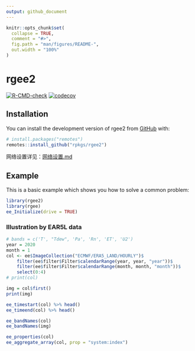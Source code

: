 ```yaml
---
output: github_document
---
```


<!-- README.md is generated from README.Rmd. Please edit that file -->

```r
knitr::opts_chunk$set(
  collapse = TRUE,
  comment = "#>",
  fig.path = "man/figures/README-",
  out.width = "100%"
)
```

# rgee2

<!-- badges: start -->
[![R-CMD-check](https://github.com/rpkgs/rgee2/workflows/R-CMD-check/badge.svg)](https://github.com/rpkgs/rgee2/actions)
[![codecov](https://codecov.io/gh/rpkgs/rgee2/branch/master/graph/badge.svg)](https://app.codecov.io/gh/rpkgs/rgee2)
<!-- badges: end -->


## Installation

You can install the development version of rgee2 from [GitHub](https://github.com/) with:

``` r
# install.packages("remotes")
remotes::install_github("rpkgs/rgee2")
```

网络设置详见：[网络设置.md](doc/网络设置.md)

## Example

This is a basic example which shows you how to solve a common problem:

```r
library(rgee2)
library(rgee)
ee_Initialize(drive = TRUE)
```

### Illustration by EAR5L data

```r
# bands = c('T', "Tdew", 'Pa', 'Rn', 'ET', 'U2')
year = 2020
month = 1
col <- ee$ImageCollection("ECMWF/ERA5_LAND/HOURLY")$
    filter(ee$filter$Filter$calendarRange(year, year, "year"))$
    filter(ee$filter$Filter$calendarRange(month, month, "month"))$
    select(0:4)
# print(col)

img = col$first()
print(img)
```

```r
ee_timestart(col) %>% head()
ee_timeend(col) %>% head()

ee_bandNames(col)
ee_bandNames(img)

ee_properties(col)
ee_aggregate_array(col, prop = "system:index")
```
